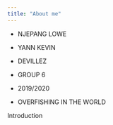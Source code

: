 ```yaml
---
title: "About me"
---
```



- NJEPANG LOWE
- YANN KEVIN
- DEVILLEZ
- GROUP 6
- 2019/2020

- 
OVERFISHING IN THE WORLD 



Introduction 


